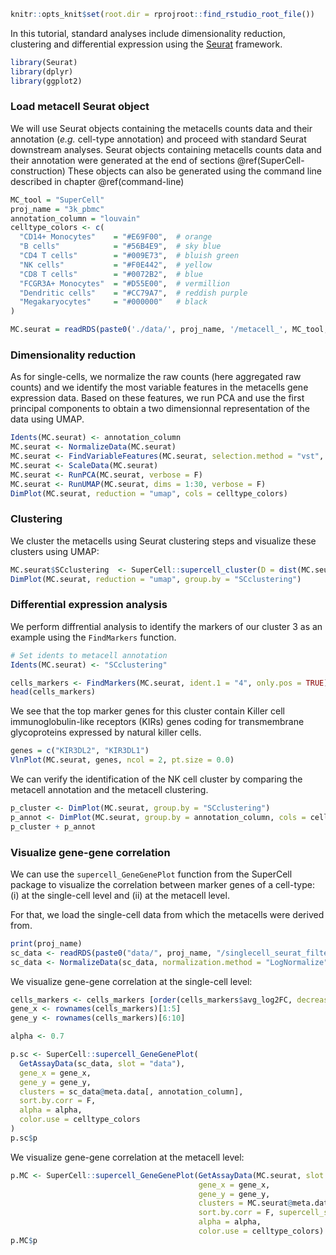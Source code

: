 
[//]: # (Standard downstream analysis of metacells using R (Seurat))

```r
knitr::opts_knit$set(root.dir = rprojroot::find_rstudio_root_file())
```

In this tutorial, standard analyses include dimensionality reduction, clustering and differential expression using the [Seurat](https://satijalab.org/seurat/) framework.

```r
library(Seurat) 
library(dplyr)
library(ggplot2)
```

### Load metacell Seurat object

We will use Seurat objects containing the metacells counts data and their annotation (*e.g.* cell-type annotation) and
proceed with standard Seurat downstream analyses.
Seurat objects containing metacells counts data and their annotation were generated at the end of sections \@ref(SuperCell-construction)
These objects can also be generated using the command line described in chapter \@ref(command-line)

```r
MC_tool = "SuperCell"
proj_name = "3k_pbmc"
annotation_column = "louvain"
celltype_colors <- c(
  "CD14+ Monocytes"    = "#E69F00",  # orange
  "B cells"            = "#56B4E9",  # sky blue
  "CD4 T cells"        = "#009E73",  # bluish green
  "NK cells"           = "#F0E442",  # yellow
  "CD8 T cells"        = "#0072B2",  # blue
  "FCGR3A+ Monocytes"  = "#D55E00",  # vermillion
  "Dendritic cells"    = "#CC79A7",  # reddish purple
  "Megakaryocytes"     = "#000000"   # black
)

MC.seurat = readRDS(paste0('./data/', proj_name, '/metacell_', MC_tool,'.rds'))
```


### Dimensionality reduction

As for single-cells, we normalize the raw counts (here aggregated raw counts) and we identify the most variable features in the metacells gene expression data.
Based on these features, we run PCA and use the first principal components to obtain a two dimensionnal representation of the data using UMAP.

```r
Idents(MC.seurat) <- annotation_column
MC.seurat <- NormalizeData(MC.seurat)
MC.seurat <- FindVariableFeatures(MC.seurat, selection.method = "vst", nfeatures = 2000)
MC.seurat <- ScaleData(MC.seurat)
MC.seurat <- RunPCA(MC.seurat, verbose = F)
MC.seurat <- RunUMAP(MC.seurat, dims = 1:30, verbose = F)
DimPlot(MC.seurat, reduction = "umap", cols = celltype_colors)
```

### Clustering

We cluster the metacells using Seurat clustering steps and visualize these clusters using UMAP:
```r
MC.seurat$SCclustering  <- SuperCell::supercell_cluster(D = dist(MC.seurat@reductions$pca@cell.embeddings[, 1:30]  ), k = 8)$clustering
DimPlot(MC.seurat, reduction = "umap", group.by = "SCclustering")
```

### Differential expression analysis

We perform diffrential analysis to identify the markers of our cluster 3 as an example using the `FindMarkers` function. 
```r
# Set idents to metacell annotation 
Idents(MC.seurat) <- "SCclustering"

cells_markers <- FindMarkers(MC.seurat, ident.1 = "4", only.pos = TRUE)
head(cells_markers)
```

We see that the top marker genes for this cluster contain Killer cell immunoglobulin-like receptors (KIRs) genes coding for
transmembrane glycoproteins expressed by natural killer cells. 

```r
genes = c("KIR3DL2", "KIR3DL1")
VlnPlot(MC.seurat, genes, ncol = 2, pt.size = 0.0)
```

We can verify the identification of the NK cell cluster by comparing the metacell annotation and the metacell clustering.

```r
p_cluster <- DimPlot(MC.seurat, group.by = "SCclustering")
p_annot <- DimPlot(MC.seurat, group.by = annotation_column, cols = celltype_colors)
p_cluster + p_annot
```

### Visualize gene-gene correlation 

We can use the `supercell_GeneGenePlot` function from the SuperCell package to visualize the correlation between marker genes of a cell-type: 
(i) at the single-cell level and
(ii) at the metacell level.

For that, we load the single-cell data from which the metacells were derived from.
```r
print(proj_name)
sc_data <- readRDS(paste0("data/", proj_name, "/singlecell_seurat_filtered.rds"))
sc_data <- NormalizeData(sc_data, normalization.method = "LogNormalize")
```

We visualize gene-gene correlation at the single-cell level:
```r
cells_markers <- cells_markers [order(cells_markers$avg_log2FC, decreasing = T),]
gene_x <- rownames(cells_markers)[1:5]  
gene_y <- rownames(cells_markers)[6:10]

alpha <- 0.7

p.sc <- SuperCell::supercell_GeneGenePlot(
  GetAssayData(sc_data, slot = "data"),
  gene_x = gene_x,
  gene_y = gene_y,
  clusters = sc_data@meta.data[, annotation_column],
  sort.by.corr = F, 
  alpha = alpha, 
  color.use = celltype_colors
)
p.sc$p
```

We visualize gene-gene correlation at the metacell level:
```r

p.MC <- SuperCell::supercell_GeneGenePlot(GetAssayData(MC.seurat, slot = "data"),
                                          gene_x = gene_x,
                                          gene_y = gene_y,
                                          clusters = MC.seurat@meta.data[, annotation_column],
                                          sort.by.corr = F, supercell_size = MC.seurat$size,
                                          alpha = alpha,
                                          color.use = celltype_colors)
p.MC$p
```
